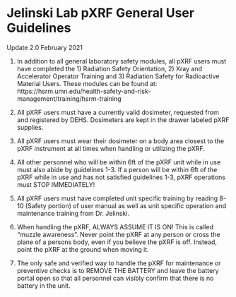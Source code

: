 # Jelinski Lab pXRF General User Guidelines

Update 2.0 February 2021

1.	In addition to all general laboratory safety modules, all pXRF users must have completed the 1) Radiation Safety Orientation, 2) Xray and Accelerator Operator Training and 3) Radiation Safety for Radioactive Material Users. These modules can be found at: https://hsrm.umn.edu/health-safety-and-risk-management/training/hsrm-training

2.	All pXRF users must have a currently valid dosimeter, requested from and registered by DEHS. Dosimeters are kept in the drawer labeled pXRF supplies.

3.	All pXRF users must wear their dosimeter on a body area closest to the pXRF instrument at all times when handling or utilizing the pXRF.

4.	All other personnel who will be within 6ft of the pXRF unit while in use must also abide by guidelines 1-3. If a person will be within 6ft of the pXRF while in use and has not satisfied guidelines 1-3, pXRF operations must STOP IMMEDIATELY!

5.	All pXRF users must have completed unit specific training by reading 8-10 (Safety portion) of user manual as well as unit specific operation and maintenance training from Dr. Jelinski.

6.	When handling the pXRF, ALWAYS ASSUME IT IS ON! This is called “muzzle awareness”. Never point the pXRF at any person or cross the plane of a persons body, even if you believe the pXRF is off. Instead, point the pXRF at the ground when moving it.

7.	The only safe and verified way to handle the pXRF for maintenance or preventive checks is to REMOVE THE BATTERY and leave the battery portal open so that all personnel can visibly confirm that there is no battery in the unit.
